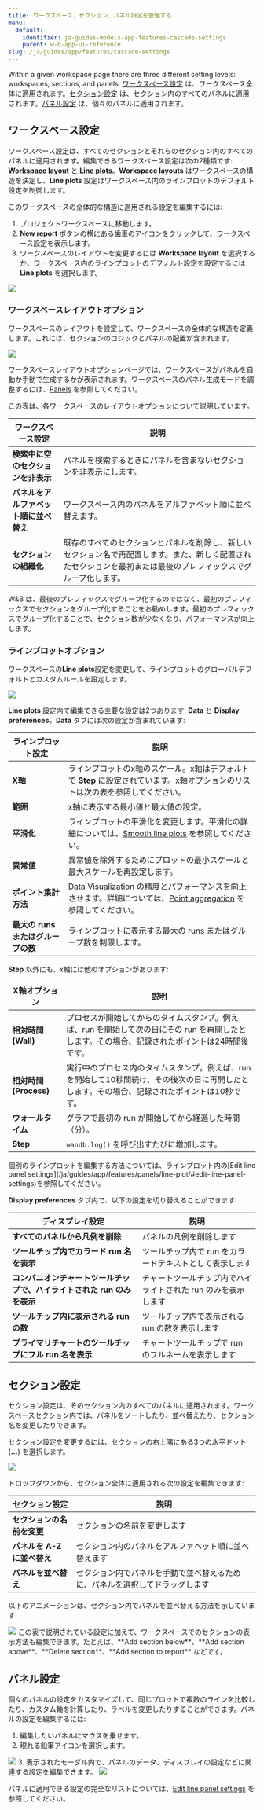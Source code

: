 ```yaml
---
title: ワークスペース、セクション、パネル設定を管理する
menu:
  default:
    identifier: ja-guides-models-app-features-cascade-settings
    parent: w-b-app-ui-reference
slug: /ja/guides/app/features/cascade-settings
---
```


Within a given workspace page there are three different setting levels: workspaces, sections, and panels. [ワークスペース設定](#workspace-settings) は、ワークスペース全体に適用されます。[セクション設定](#section-settings) は、セクション内のすべてのパネルに適用されます。[パネル設定](#panel-settings) は、個々のパネルに適用されます。

## ワークスペース設定

ワークスペース設定は、すべてのセクションとそれらのセクション内のすべてのパネルに適用されます。編集できるワークスペース設定は次の2種類です: [**Workspace layout**](#workspace-layout-options) と [**Line plots**](#line-plots-options)。**Workspace layouts** はワークスペースの構造を決定し、**Line plots** 設定はワークスペース内のラインプロットのデフォルト設定を制御します。

このワークスペースの全体的な構造に適用される設定を編集するには:

1. プロジェクトワークスペースに移動します。
2. **New report** ボタンの横にある歯車のアイコンをクリックして、ワークスペース設定を表示します。
3. ワークスペースのレイアウトを変更するには **Workspace layout** を選択するか、ワークスペース内のラインプロットのデフォルト設定を設定するには **Line plots** を選択します。
<Frame>
    <img src="/images/app_ui/workspace_settings.png"  />
</Frame>

### ワークスペースレイアウトオプション

ワークスペースのレイアウトを設定して、ワークスペースの全体的な構造を定義します。これには、セクションのロジックとパネルの配置が含まれます。

<Frame>
    <img src="/images/app_ui/workspace_layout_settings.png"  />
</Frame>

ワークスペースレイアウトオプションページでは、ワークスペースがパネルを自動か手動で生成するかが表示されます。ワークスペースのパネル生成モードを調整するには、[Panels](/ja/guides/app/features/panels/) を参照してください。

この表は、各ワークスペースのレイアウトオプションについて説明しています。

| ワークスペース設定 | 説明 |
| ----- | ----- |
| **検索中に空のセクションを非表示** | パネルを検索するときにパネルを含まないセクションを非表示にします。 |
| **パネルをアルファベット順に並べ替え** | ワークスペース内のパネルをアルファベット順に並べ替えます。 |
| **セクションの組織化** | 既存のすべてのセクションとパネルを削除し、新しいセクション名で再配置します。また、新しく配置されたセクションを最初または最後のプレフィックスでグループ化します。 |

<Note>
W&B は、最後のプレフィックスでグループ化するのではなく、最初のプレフィックスでセクションをグループ化することをお勧めします。最初のプレフィックスでグループ化することで、セクション数が少なくなり、パフォーマンスが向上します。
</Note>

### ラインプロットオプション

ワークスペースの**Line plots**設定を変更して、ラインプロットのグローバルデフォルトとカスタムルールを設定します。

<Frame>
    <img src="/images/app_ui/workspace_settings_line_plots.png"  />
</Frame>

**Line plots** 設定内で編集できる主要な設定は2つあります: **Data** と **Display preferences**。**Data** タブには次の設定が含まれています:

| ラインプロット設定 | 説明 |
| ----- | ----- |
| **X軸** | ラインプロットのx軸のスケール。x軸はデフォルトで **Step** に設定されています。x軸オプションのリストは次の表を参照してください。 |
| **範囲** | x軸に表示する最小値と最大値の設定。 |
| **平滑化** | ラインプロットの平滑化を変更します。平滑化の詳細については、[Smooth line plots](/ja/guides/app/features/panels/line-plot/smoothing/) を参照してください。 |
| **異常値** | 異常値を除外するためにプロットの最小スケールと最大スケールを再設定します。 |
| **ポイント集計方法** | Data Visualization の精度とパフォーマンスを向上させます。詳細については、[Point aggregation](/ja/guides/app/features/panels/line-plot/sampling/) を参照してください。 |
| **最大の runs またはグループの数** | ラインプロットに表示する最大の runs またはグループ数を制限します。 |

**Step** 以外にも、x軸には他のオプションがあります:

| X軸オプション | 説明 |
| ------------- | ----------- |
| **相対時間 (Wall)** | プロセスが開始してからのタイムスタンプ。例えば、run を開始して次の日にその run を再開したとします。その場合、記録されたポイントは24時間後です。|
| **相対時間 (Process)** | 実行中のプロセス内のタイムスタンプ。例えば、run を開始して10秒間続け、その後次の日に再開したとします。その場合、記録されたポイントは10秒です。|
| **ウォールタイム** | グラフで最初の run が開始してから経過した時間（分）。|
| **Step** | `wandb.log()` を呼び出すたびに増加します。|

<Note>
個別のラインプロットを編集する方法については、ラインプロット内の[Edit line panel settings](/ja/guides/app/features/panels/line-plot/#edit-line-panel-settings)を参照してください。
</Note>

**Display preferences** タブ内で、以下の設定を切り替えることができます:

| ディスプレイ設定 | 説明 |
| ----- | ----- |
| **すべてのパネルから凡例を削除** | パネルの凡例を削除します |
| **ツールチップ内でカラード run 名を表示** | ツールチップ内で run をカラードテキストとして表示します |
| **コンパニオンチャートツールチップで、ハイライトされた run のみを表示** | チャートツールチップ内でハイライトされた run のみを表示します |
| **ツールチップ内に表示される run の数** | ツールチップ内で表示される run の数を表示します |
| **プライマリチャートのツールチップにフル run 名を表示**| チャートツールチップで run のフルネームを表示します |

## セクション設定

セクション設定は、そのセクション内のすべてのパネルに適用されます。ワークスペースセクション内では、パネルをソートしたり、並べ替えたり、セクション名を変更したりできます。

セクション設定を変更するには、セクションの右上隅にある3つの水平ドット (**...**) を選択します。

<Frame>
    <img src="/images/app_ui/section_settings.png"  />
</Frame>

ドロップダウンから、セクション全体に適用される次の設定を編集できます:

| セクション設定 | 説明 |
| ----- | ----- |
| **セクションの名前を変更** | セクションの名前を変更します |
| **パネルを A-Z に並べ替え** | セクション内のパネルをアルファベット順に並べ替えます |
| **パネルを並べ替え** | セクション内でパネルを手動で並べ替えるために、パネルを選択してドラッグします |

以下のアニメーションは、セクション内でパネルを並べ替える方法を示しています:

<Frame>
    <img src="/images/app_ui/rearrange_panels.gif"  />
</Frame>

<Note>
この表で説明されている設定に加えて、ワークスペースでのセクションの表示方法も編集できます。たとえば、**Add section below**、**Add section above**、**Delete section**、**Add section to report** などです。
</Note>

## パネル設定

個々のパネルの設定をカスタマイズして、同じプロットで複数のラインを比較したり、カスタム軸を計算したり、ラベルを変更したりすることができます。パネルの設定を編集するには:

1. 編集したいパネルにマウスを乗せます。
2. 現れる鉛筆アイコンを選択します。
<Frame>
    <img src="/images/app_ui/panel_settings.png"  />
</Frame>
3. 表示されたモーダル内で、パネルのデータ、ディスプレイの設定などに関連する設定を編集できます。
<Frame>
    <img src="/images/app_ui/panel_settings_modal.png"  />
</Frame>

パネルに適用できる設定の完全なリストについては、[Edit line panel settings](/ja/guides/app/features/panels/line-plot/#edit-line-panel-settings) を参照してください。
